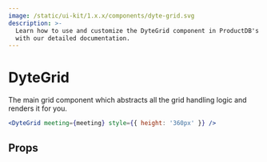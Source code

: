 ```yaml
---
image: /static/ui-kit/1.x.x/components/dyte-grid.svg
description: >-
  Learn how to use and customize the DyteGrid component in ProductDB's React UI Kit
  with our detailed documentation.
---
```


# DyteGrid

The main grid component which abstracts all the grid handling logic and renders it for you.

```jsx live
<DyteGrid meeting={meeting} style={{ height: '360px' }} />
```

## Props

<PropsTable of="dyte-grid" />

<head>
  <title>React UI Kit DyteGrid</title>
</head>
